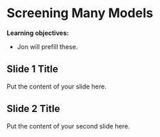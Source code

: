# Screening Many Models

**Learning objectives:**

- Jon will prefill these.

## Slide 1 Title

Put the content of your slide here.

## Slide 2 Title

Put the content of your second slide here.

